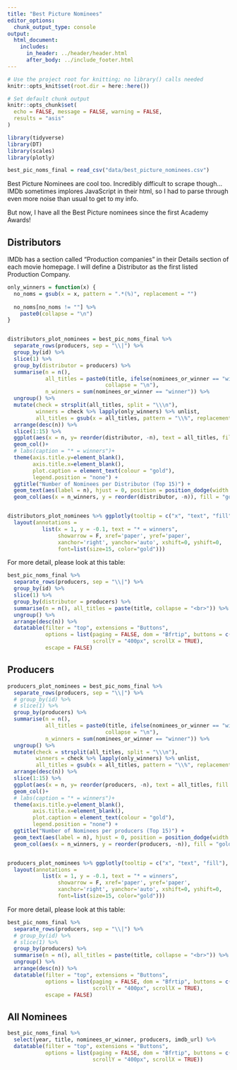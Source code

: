 ```yaml
---
title: "Best Picture Nominees"
editor_options: 
  chunk_output_type: console
output:
  html_document:
    includes:
      in_header: ../header/header.html
      after_body: ../include_footer.html
---
```

```r
# Use the project root for knitting; no library() calls needed
knitr::opts_knit$set(root.dir = here::here())
```


```r
# Set default chunk output
knitr::opts_chunk$set(
  echo = FALSE, message = FALSE, warning = FALSE,
  results = "asis"
)
```

```r
library(tidyverse)
library(DT)
library(scales)
library(plotly)
```



```r
best_pic_noms_final = read_csv("data/best_picture_nominees.csv")

```

Best Picture Nominees are cool too. Incredibly difficult to scrape though... IMDb sometimes implores JavaScript in their html, so I had to parse through even more noise than usual to get to my info. 

But now, I have all the Best Picture nominees since the first Academy Awards!


## Distributors

IMDb has a section called "Production companies" in their Details section of each movie homepage. I will define a Distributor as the first listed Production Company.

```r

only_winners = function(x) {
  no_noms = gsub(x = x, pattern = ".*(%)", replacement = "") 
  
  no_noms[no_noms != ""] %>%
    paste0(collapse = "\n")
}


distributors_plot_nominees = best_pic_noms_final %>%
  separate_rows(producers, sep = "\\|") %>%
  group_by(id) %>% 
  slice(1) %>% 
  group_by(distributor = producers) %>% 
  summarise(n = n(),
            all_titles = paste0(title, ifelse(nominees_or_winner == "winner", " *", "%"),
                               collapse = "\n"),
            n_winners = sum(nominees_or_winner == "winner")) %>% 
  ungroup() %>%
  mutate(check = strsplit(all_titles, split = "\\\n"),
         winners = check %>% lapply(only_winners) %>% unlist,
         all_titles = gsub(x = all_titles, pattern = "\\%", replacement = "")) %>% 
  arrange(desc(n)) %>%
  slice(1:15) %>% 
  ggplot(aes(x = n, y= reorder(distributor, -n), text = all_titles, fill = distributor)) +
  geom_col()+
  # labs(caption = "* = winners")+
  theme(axis.title.y=element_blank(),
        axis.title.x=element_blank(),
        plot.caption = element_text(colour = "gold"),
        legend.position = "none") +
  ggtitle("Number of Nominees per Distributor (Top 15)") +
  geom_text(aes(label = n), hjust = 0, position = position_dodge(width = 1)) +
  geom_col(aes(x = n_winners, y = reorder(distributor, -n)), fill = "gold")


distributors_plot_nominees %>% ggplotly(tooltip = c("x", "text", "fill"), height = 800) %>% 
  layout(annotations = 
           list(x = 1, y = -0.1, text = "* = winners", 
                showarrow = F, xref='paper', yref='paper', 
                xanchor='right', yanchor='auto', xshift=0, yshift=0,
                font=list(size=15, color="gold")))

```

For more detail, please look at this table:

```r
best_pic_noms_final %>%
  separate_rows(producers, sep = "\\|") %>%
  group_by(id) %>% 
  slice(1) %>% 
  group_by(distributor = producers) %>% 
  summarise(n = n(), all_titles = paste(title, collapse = "<br>")) %>%
  ungroup() %>% 
  arrange(desc(n)) %>% 
  datatable(filter = "top", extensions = "Buttons",
            options = list(paging = FALSE, dom = "Bfrtip", buttons = c("copy", "csv", "excel"),
                           scrollY = "400px", scrollX = TRUE),
            escape = FALSE)
```

## Producers

```r

producers_plot_nominees = best_pic_noms_final %>%
  separate_rows(producers, sep = "\\|") %>%
  # group_by(id) %>% 
  # slice(1) %>% 
  group_by(producers) %>%
  summarise(n = n(),
            all_titles = paste0(title, ifelse(nominees_or_winner == "winner", " *", "%"),
                               collapse = "\n"),
            n_winners = sum(nominees_or_winner == "winner")) %>% 
  ungroup() %>%
  mutate(check = strsplit(all_titles, split = "\\\n"),
         winners = check %>% lapply(only_winners) %>% unlist,
         all_titles = gsub(x = all_titles, pattern = "\\%", replacement = "")) %>% 
  arrange(desc(n)) %>%
  slice(1:15) %>% 
  ggplot(aes(x = n, y= reorder(producers, -n), text = all_titles, fill = producers)) +
  geom_col()+
  # labs(caption = "* = winners")+
  theme(axis.title.y=element_blank(),
        axis.title.x=element_blank(),
        plot.caption = element_text(colour = "gold"),
        legend.position = "none") +
  ggtitle("Number of Nominees per producers (Top 15)") +
  geom_text(aes(label = n), hjust = 0, position = position_dodge(width = 1)) +
  geom_col(aes(x = n_winners, y = reorder(producers, -n)), fill = "gold")


producers_plot_nominees %>% ggplotly(tooltip = c("x", "text", "fill"), height = 800) %>% 
  layout(annotations = 
           list(x = 1, y = -0.1, text = "* = winners", 
                showarrow = F, xref='paper', yref='paper', 
                xanchor='right', yanchor='auto', xshift=0, yshift=0,
                font=list(size=15, color="gold")))

```

For more detail, please look at this table:

```r
best_pic_noms_final %>%
  separate_rows(producers, sep = "\\|") %>%
  # group_by(id) %>% 
  # slice(1) %>% 
  group_by(producers) %>% 
  summarise(n = n(), all_titles = paste(title, collapse = "<br>")) %>%
  ungroup() %>% 
  arrange(desc(n)) %>% 
  datatable(filter = "top", extensions = "Buttons",
            options = list(paging = FALSE, dom = "Bfrtip", buttons = c("copy", "csv", "excel"),
                           scrollY = "400px", scrollX = TRUE),
            escape = FALSE)
```



## All Nominees

```r
best_pic_noms_final %>%
  select(year, title, nominees_or_winner, producers, imdb_url) %>% 
  datatable(filter = "top", extensions = "Buttons",
            options = list(paging = FALSE, dom = "Bfrtip", buttons = c("copy", "csv", "excel"),
                           scrollY = "400px", scrollX = TRUE))


```


